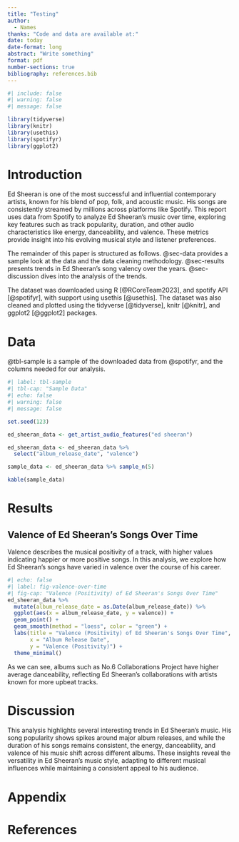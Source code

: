 ```yaml
---
title: "Testing"
author: 
  - Names
thanks: "Code and data are available at:"
date: today
date-format: long
abstract: "Write something"
format: pdf
number-sections: true
bibliography: references.bib
---
```


```r
#| include: false
#| warning: false
#| message: false

library(tidyverse)
library(knitr)
library(usethis)
library(spotifyr)
library(ggplot2)
```

\newpage

# Introduction

Ed Sheeran is one of the most successful and influential contemporary artists, known for his blend of pop, folk, and acoustic music. His songs are consistently streamed by millions across platforms like Spotify. This report uses data from Spotify to analyze Ed Sheeran’s music over time, exploring key features such as track popularity, duration, and other audio characteristics like energy, danceability, and valence. These metrics provide insight into his evolving musical style and listener preferences.

The remainder of this paper is structured as follows. @sec-data provides a sample look at the data and the data cleaning methodology. @sec-results presents trends in Ed Sheeran's song valency over the years. @sec-discussion dives into the analysis of the trends.

The dataset was downloaded using R [@RCoreTeam2023], and spotify API [@spotifyr], with support using usethis [@usethis]. The dataset was also cleaned and plotted using the tidyverse [@tidyverse], knitr [@knitr], and ggplot2 [@ggplot2] packages. 

# Data {#sec-data}

@tbl-sample is a sample of the downloaded data from @spotifyr, and the columns needed for our analysis.
```r
#| label: tbl-sample
#| tbl-cap: "Sample Data"
#| echo: false
#| warning: false
#| message: false

set.seed(123)

ed_sheeran_data <- get_artist_audio_features("ed sheeran")

ed_sheeran_data <- ed_sheeran_data %>% 
  select("album_release_date", "valence")

sample_data <- ed_sheeran_data %>% sample_n(5)

kable(sample_data)
```

# Results

## Valence of Ed Sheeran's Songs Over Time
Valence describes the musical positivity of a track, with higher values indicating happier or more positive songs. In this analysis, we explore how Ed Sheeran’s songs have varied in valence over the course of his career.
```r
#| echo: false
#| label: fig-valence-over-time
#| fig-cap: "Valence (Positivity) of Ed Sheeran's Songs Over Time"
ed_sheeran_data %>%
  mutate(album_release_date = as.Date(album_release_date)) %>%
  ggplot(aes(x = album_release_date, y = valence)) +
  geom_point() +
  geom_smooth(method = "loess", color = "green") +
  labs(title = "Valence (Positivity) of Ed Sheeran's Songs Over Time",
       x = "Album Release Date",
       y = "Valence (Positivity)") +
  theme_minimal()

```

As we can see, albums such as No.6 Collaborations Project have higher average danceability, reflecting Ed Sheeran's collaborations with artists known for more upbeat tracks.

# Discussion
This analysis highlights several interesting trends in Ed Sheeran’s music. His song popularity shows spikes around major album releases, and while the duration of his songs remains consistent, the energy, danceability, and valence of his music shift across different albums. These insights reveal the versatility in Ed Sheeran's music style, adapting to different musical influences while maintaining a consistent appeal to his audience.

# Appendix

\newpage

# References
